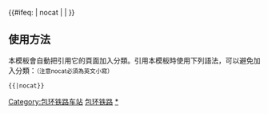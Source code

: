 {{鐵道路線| lua=1
| 模板名稱 = 包环铁路
| 名稱 = [[包环铁路]]
| 代表色 = #0033c9
| Logo = [[File:China_Railways.svg|17px]]
| 背景顏色 = #FFFFFF
| 車站列表 = %← 二道沙河方向% ~ 包头东 ~ 万水泉 ~ 包头 ~ 包头西 ~ 包头北 ~ 昆都仑召 ~ 新贤城 ~ 二道沙河 ~ %包头东方向 →%
}}<includeonly>{{#ifeq: {{{1}}} | nocat | <!--空--> | [[Category:包环铁路车站]] }}</includeonly><noinclude>

==使用方法==
本模板會自動把引用它的頁面加入分類。引用本模板時使用下列語法，可以避免加入分類：<small>（注意nocat必須為英文小寫）</small>
 <nowiki>{{</nowiki>{{PAGENAME}}<nowiki>|nocat}}</nowiki>
[[Category:中國鐵路路線模板|包环铁路]]
[[Category:包环铁路车站|*]]
</noinclude>